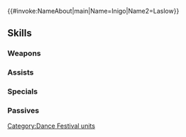 {{#invoke:NameAbout|main|Name=Inigo|Name2=Laslow}}{{HeroPage Tabs}}
{{Hero Infobox
|Name=Inigo
|Title=Indigo Dancer
|GrowthModifier=None
|WeaponType=Green Tome
|MoveType=Infantry
|Origin=Fire Emblem Awakening
|Gender=Male
|actorEN=Mick Wingert
|actorJP=木島隆一
|artist=スエカネクミコ
|releaseDate=September 29, 2017
|TagID=舞踏祭アズール
|InternalID=173
|Properties=refresher,special,specRate_202202
|cv1=10
|cv2=6900300
|description=A descendant of the dancer Olivia. He carries on his departed mother's dancing and her power. Appears in Fire Emblem Awakening.
}}
{{Stats Page
|Lv1HP=15|Lv1ATK=6|Lv1SPD=7|Lv1DEF=5|Lv1RES=3
|GRHP=50|GRATK=50|GRSPD=60|GRDEF=40|GRRES=40
}}
==Skills==
===Weapons===
{{Weapons Table
|weapon1=Wind
|weapon1Default=1
|weapon1Unlock=1
|weapon2=Elwind
|weapon2Default=3
|weapon2Unlock=2
|weapon3=Dancer's Ring
|weapon3Default=4
|weapon3Unlock=3
|weapon4=Dancer's Ring+
|weapon4Default=5
|weapon4Unlock=5
}}
===Assists===
{{Assists Table
|assist1=Dance
|assist1Default=4
|assist1Unlock=3
}}
===Specials===
{{Specials Table}}
===Passives===
{{Passives Table
|passiveB1=Gale Dance 1
|passiveB2=Gale Dance 2
|passiveB3=Gale Dance 3
|passiveB1Unlock=3
|passiveB2Unlock=4
|passiveB3Unlock=5
|passiveC1=Hone Atk 1
|passiveC2=Hone Atk 2
|passiveC3=Hone Atk 3
|passiveC1Unlock=1
|passiveC2Unlock=2
|passiveC3Unlock=4
}}
{{Heroes Navbox}}
[[Category:Dance Festival units]]